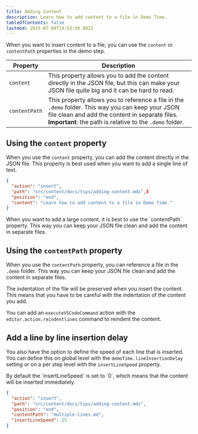 ```yaml
---
title: Adding Content
description: Learn how to add content to a file in Demo Time.
tableOfContents: false
lastmod: 2025-07-04T14:53:50.802Z
---
```



When you want to insert content to a file, you can use the `content` or `contentPath` properties in the demo step.

| Property | Description |
| --- | --- |
| `content` | This property allows you to add the content directly in the JSON file, but this can make your JSON file quite big and it can be hard to read. |
| `contentPath` | This property allows you to reference a file in the `.demo` folder. This way you can keep your JSON file clean and add the content in separate files. **Important**: the path is relative to the `.demo` folder. |

## Using the `content` property

When you use the `content` property, you can add the content directly in the JSON file. This property is best used when you want to add a single line of text.

```json
{
  "action": "insert",
  "path": "src/content/docs/tips/adding-content.mdx",3
  "position": "end",
  "content": "Learn how to add content to a file in Demo Time."
}
```

<Aside type="tip">
When you want to add a large content, it is best to use the `contentPath` property. This way you can keep your JSON file clean and add the content in separate files.
</Aside>

## Using the `contentPath` property

When you use the `contentPath` property, you can reference a file in the `.demo` folder. This way you can keep your JSON file clean and add the content in separate files.

<Aside type="caution">
The indentation of the file will be preserved when you insert the content. This means that you have to be careful with the indentation of the content you add.

You can add an `executeVSCodeCommand` action with the `editor.action.reindentlines` command to reindent the content. 
</Aside>

## Add a line by line insertion delay

You also have the option to define the speed of each line that is inserted. You can define this on global level with the `demoTime.lineInsertionDelay` setting or on a per step level with the `insertLineSpeed` property.

<Aside type="note">
By default the `insertLineSpeed` is set to `0`, which means that the content will be inserted immediately.
</Aside>

```json
{
  "action": "insert",
  "path": "src/content/docs/tips/adding-content.mdx",
  "position": "end",
  "contentPath": "multiple-lines.md",
  "insertLineSpeed": 25
}
```